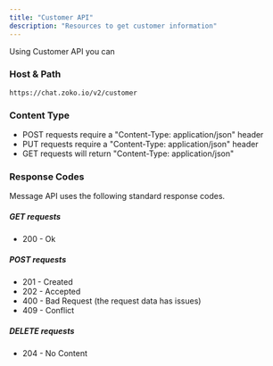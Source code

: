 ```yaml
---
title: "Customer API"
description: "Resources to get customer information"
---
```


Using Customer API you can

<CardGroup cols={2}>
  <Card
    title="Get Customer List"
    icon="list"
    href="/api-reference/customer/get-customer-list"
  ></Card>
  <Card
    title="Get Customer Details"
    icon="magnifying-glass"
    href="/api-reference/customer/get-customer"
  ></Card>
  <Card
    title="Delete Messages of a Customer"
    icon="delete-left"
    href="/api-reference/customer/delete-messages"
  ></Card>
  <Card
    title="Manage Customer Properties"
    icon="gear"
    href="/api-reference/customer/customer-properties-list"
  ></Card>
  <Card
    title="Manage Customer Tags"
    icon="tag"
    href="/api-reference/customer/list-customer-tags"
  ></Card>
</CardGroup>

### Host & Path

```
https://chat.zoko.io/v2/customer
```

### Content Type

- POST requests require a "Content-Type: application/json" header
- PUT requests require a "Content-Type: application/json" header
- GET requests will return "Content-Type: application/json"

### Response Codes

Message API uses the following standard response codes.

##### GET requests

- 200 - Ok

##### POST requests

- 201 - Created
- 202 - Accepted
- 400 - Bad Request (the request data has issues)
- 409 - Conflict

##### DELETE requests

- 204 - No Content
